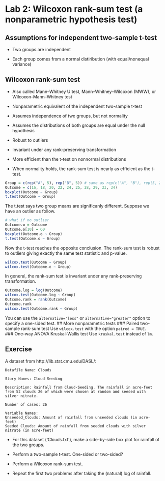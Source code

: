 Lab 2: Wilcoxon rank-sum test (a nonparametric hypothesis test)
========================================================
## Assumptions for independent two-sample t-test
* Two groups are independent 

* Each group comes from a normal distiribution (with equal/nonequal variance)

## Wilcoxon rank-sum test 
* Also called Mann–Whitney U test, Mann–Whitney–Wilcoxon (MWW), or Wilcoxon–Mann–Whitney test

* Nonparametric equivalent of the independent two-sample t-test 

* Assumes independence of two groups, but not normality

* Assumes the distributions of both groups are equal under the null hypothesis

* Robust to outliers

* Invariant under any rank-preserving transformation

* More efficient than the t-test on nonnormal distributions

* When normality holds, the rank-sum test is nearly as efficient as the t-test. 

```r
Group = c(rep("A", 5), rep("B", 5)) # same as rep(c("A", "B"), rep(5, 2))
Outcome = c(16, 18, 20, 22, 24, 25, 28, 29, 33, 34)
boxplot(Outcome ~ Group)
t.test(Outcome ~ Group)
```
The t.test says two group means are significanly different. Suppose we have an outlier as follow. 
```r
# what if no outlier
Outcome.o = Outcome
Outcome.o[10] = 60
boxplot(Outcome.o ~ Group)
t.test(Outcome.o ~ Group)
```
Now the t-test reaches the opposite conclusion. The rank-sum test is robust to outliers giving exactly the same test statistic and p-value.  
```r
wilcox.test(Outcome ~ Group)
wilcox.test(Outcome.o ~ Group)
```
In general, the rank-sum test is invariant under any rank-preserving transformation. 
```r
Outcome.log = log(Outcome)
wilcox.test(Outcome.log ~ Group)
Outcome.rank = rank(Outcome)
Outcome.rank
wilcox.test(Outcome.rank ~ Group)
```
You can use the `alternative="less"` or `alternative="greater"` option to specify a one-sided test.
## More nonparametric tests 
### Paired two-sample rank-sum test
Use `wilcox.test` with the option `paired = TRUE`.  
### One-way ANOVA Kruskal-Wallis test 
Use `kruskal.test` instead of `lm`. 

## Exercise 

A dataset from http://lib.stat.cmu.edu/DASL/: 
```
Datafile Name: Clouds

Story Names: Cloud Seeding

Description: Rainfall from Cloud-Seeding. The rainfall in acre-feet from 52 clouds 26 of which were chosen at random and seeded with silver nitrate.

Number of cases: 26

Variable Names:
Unseeded_Clouds: Amount of rainfall from unseeded clouds (in acre-feet)
Seeded_Clouds: Amount of rainfall from seeded clouds with silver nitrate (in acre-feet)
```

* For this dataset ('Clouds.txt'), make a side-by-side box plot for rainfall of the two groups. 

* Perform a two-sample t-test. One-sided or two-sided? 

* Perform a Wilcoxon rank-sum test. 

* Repeat the first two problems after taking the (natural) log of rainfall. 